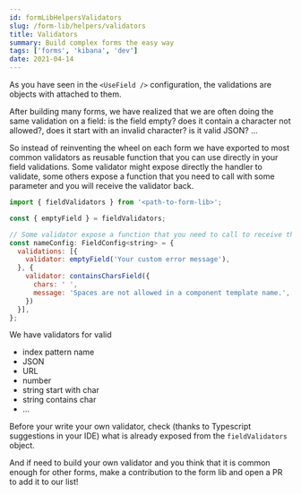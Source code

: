 ---
id: formLibHelpersValidators
slug: /form-lib/helpers/validators
title: Validators
summary: Build complex forms the easy way
tags: ['forms', 'kibana', 'dev']
date: 2021-04-14
---

As you have seen in the `<UseField />` configuration, the validations are objects with <DocLink id="formLibCoreUseField" section="validator-required" text="a required `validator` function" /> attached to them.

After building many forms, we have realized that we are often doing the same validation on a field: is the field empty? does it contain a character not allowed?, does it start with an invalid character? is it valid JSON? ...

So instead of reinventing the wheel on each form we have exported to most common validators as reusable function that you can use directly in your field validations. Some validator might expose directly the handler to validate, some others expose a function that you need to call with some parameter and you will receive the validator back.

```js
import { fieldValidators } from '<path-to-form-lib>';

const { emptyField } = fieldValidators;

// Some validator expose a function that you need to call to receive the validator handler
const nameConfig: FieldConfig<string> = {
  validations: [{
    validator: emptyField('Your custom error message'),
  }, {
    validator: containsCharsField({
      chars: ' ',
      message: 'Spaces are not allowed in a component template name.',
    })
  }],
};
```

We have validators for valid

* index pattern name
* JSON
* URL
* number
* string start with char
* string contains char
* ...

Before your write your own validator, check (thanks to Typescript suggestions in your IDE) what is already exposed from the `fieldValidators` object.  

And if need to build your own validator and you think that it is common enough for other forms, make a contribution to the form lib and open a PR to add it to our list!
